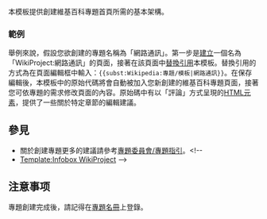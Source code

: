 <includeonly><!-- 在這裡加入模板的保護標識 --></includeonly><noinclude>{{Documentation subpage}}</noinclude>
{{NoteTA/MediaWiki}}
{{Subst only}}
本模板提供創建維基百科專題首頁所需的基本架構。

=== 範例 ===
舉例來說，假設您欲創建的專題名稱為「網路通訊」。第一步是[[Help:创建新条目|建立]]一個名為「WikiProject:網路通訊」的頁面，接著在該頁面中[[Help:替换引用|替換引用]]本模板。替換引用的方式為在頁面編輯框中輸入：<code><nowiki>{{subst:Wikipedia:專題/模板|網路通訊}}</nowiki></code>。在保存編輯後，本模板中的原始代碼將會自動被加入您新創建的維基百科專題頁面，接著您可依專題的需求修改頁面的內容。原始碼中有以「評論」方式呈現的[[HTML元素]]，提供了一些關於特定章節的編輯建議。

== 參見 ==
* 關於創建專題更多的建議請參考[[Wikipedia:专题委员会/专题指引|專題委員會/專題指引]]。<!--
* [[Template:Infobox WikiProject]] -->

== 注意事项 ==
專題創建完成後，請記得在[[維基百科:專題委員會/專題名錄|專題名冊]]上登錄。
<includeonly>
<!-- 本行下加入模板的分類 -->

</includeonly>